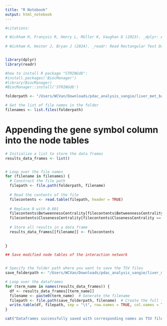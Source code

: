 ---
title: "R Notebook"
output: html_notebook
---

```{r}

#citations:

# Wickham H, François R, Henry L, Müller K, Vaughan D (2023). _dplyr: A Grammar of Data Manipulation_. R package version 1.1.4, <https://CRAN.R-project.org/package=dplyr>.
  
# Wickham H, Hester J, Bryan J (2024). _readr: Read Rectangular Text Data_. R package version 2.1.5, <https://CRAN.R-project.org/package=readr>.


library(dplyr)
library(readr)

#how to install R package "STRINGdb":
#install.packages('BiocManager')
#library(BiocManager)
#BiocManager::install('STRINGdb')

```


```{r}
folderpath <- "/Users/WCVan/Downloads/pdac_analysis_vangie/liver_met_basal_results/modified_node_tables_msigdb/liver_met_basal_negative_genesets"

```


```{r}
# Get the list of file names in the folder
filenames <- list.files(folderpath)

```


# Appending the gene symbol column into the node tables

```{r}
# Initialize a list to store the data frames
results_data_frames <- list()


# Loop over the file names
for (filename in filenames) {
  # Construct the file path
  filepath <- file.path(folderpath, filename)
  
  # Read the contents of the file
  filecontents <- read.table(filepath, header = TRUE)
  
  # Replace 0 with 0.001
  filecontents$BetweennessCentrality[filecontents$BetweennessCentrality == 0] <- 0.001
  filecontents$ClosenessCentrality[filecontents$ClosenessCentrality == 0] <- 0.001
  
  # Store all results in a data frame
  results_data_frames[[filename]] <- filecontents
  
  
}

```


```{r}
## Save modified node tables of the interaction network


# Specify the folder path where you want to save the TSV files
save_folderpath <- "/Users/WCVan/Downloads/pdac_analysis_vangie/liver_met_basal_results/replace_zeros_msigdb/liver_met_basal_negative_genesets"

# Loop over the dataframes
for (term_name in names(results_data_frames)) {
  df <- results_data_frames[[term_name]]
  filename <- paste0(term_name)  # Generate the filename
  filepath <- file.path(save_folderpath, filename)  # Create the full filepath
  write.table(df, filepath, sep = "\t", row.names = TRUE, col.names = TRUE, quote=FALSE)  # Save as TSV
}

cat("Dataframes successfully saved with corresponding names as TSV files.\n")
```







